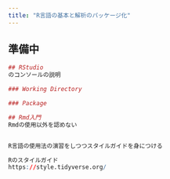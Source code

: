 ```yaml
---
title: "R言語の基本と解析のパッケージ化"
---
```


## 準備中

```r



## RStudio
のコンソールの説明

### Working Directory

### Package

## Rmd入門
Rmdの使用以外を認めない


R言語の使用法の演習をしつつスタイルガイドを身につける

Rのスタイルガイド
https://style.tidyverse.org/

```


